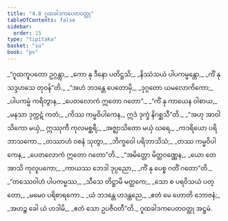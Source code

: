 ```yaml
---
title: "4.8 ဂူထခါဒကပေတဝတ္ထု"
tableOfContents: false
sidebar:
  order: 15
type: "tipitaka"
basket: "su"
book: "pv"
---
```



<DynamicBreadcrumb />

<Division number="766" book="pv">

<Paragraph number="821" type="verses" book="pv">
_“ဂူထကူပတော ဥဂ္ဂန္တွာ,_  
_ကော နု ဒီနော ပတိဋ္ဌသိ;_  
_နိဿံသယံ ပါပကမ္မန္တော,_  
_ကိံ နု သဒ္ဒဟသေ တုဝန်”တိ._  

</Paragraph>

</Division>
<Division number="767" book="pv">

<Paragraph number="822" type="verses" book="pv">
_“အဟံ ဘဒန္တေ ပေတောမှိ,_  
_ဒုဂ္ဂတော ယမလောကိကော;_  
_ပါပကမ္မံ ကရိတွာန,_  
_ပေတလောကံ ဣတော ဂတော”._  

</Paragraph>

</Division>
<Division number="768" book="pv">

<Paragraph number="823" type="verses" book="pv">
_“ကိံ နု ကာယေန ဝါစာယ,_  
_မနသာ ဒုက္ကဋံ ကတံ;_  
_ကိဿ ကမ္မဝိပါကေန,_  
ဣဒံ ဒုက္ခံ နိဂစ္ဆသီ”တိ._  

</Paragraph>

</Division>
<Division number="769" book="pv">

<Paragraph number="824" type="verses" book="pv">
_“အဟု အာဝါသိကော မယှံ,_  
ဣဿုကီ ကုလမစ္ဆရီ;_  
_အဇ္ဈာသိတော မယှံ ဃရေ,_  
_ကဒရိယော ပရိဘာသကော._  

</Paragraph>

</Division>
<Division number="770" book="pv">

<Paragraph number="825" type="verses" book="pv">
_တဿာဟံ ဝစနံ သုတွာ,_  
_ဘိက္ခဝေါ ပရိဘာသိသံ;_  
_တဿ ကမ္မဝိပါကေန,_  
_ပေတလောကံ ဣတော ဂတော”တိ._  

</Paragraph>

</Division>
<Division number="771" book="pv">

<Paragraph number="826" type="verses" book="pv">
_“အမိတ္တော မိတ္တဝဏ္ဏေန,_  
_ယော တေ အာသိ ကုလူပကော;_  
_ကာယဿ ဘေဒါ ဒုပ္ပညော,_  
_ကိံ နု ပေစ္စ ဂတိံ ဂတော”တိ._  

</Paragraph>

</Division>
<Division number="772" book="pv">

<Paragraph number="827" type="verses" book="pv">
_“တဿေဝါဟံ ပါပကမ္မဿ,_  
_သီသေ တိဋ္ဌာမိ မတ္ထကေ;_  
_သော စ ပရဝိသယံ ပတ္တော,_  
_မမေဝ ပရိစာရကော._  

</Paragraph>

</Division>
<Division number="773" book="pv">

<Paragraph number="828" type="verses" book="pv">
_ယံ ဘဒန္တေ ဟဒန္တညေ,_  
_ဧတံ မေ ဟောတိ ဘောဇနံ;_  
_အဟဉ္စ ခေါ ယံ ဟဒါမိ,_  
_ဧတံ သော ဥပဇီဝတီ”တိ._  


</Paragraph>
</Division>

<Paragraph number="829" type="center" book="pv">
ဂူထခါဒကပေတဝတ္ထု အဋ္ဌမံ.
</Paragraph>